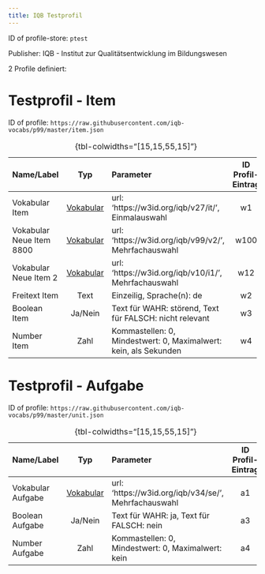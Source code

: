 ```yaml
---
title: IQB Testprofil
---
```


ID of profile-store: `ptest`

Publisher: IQB - Institut zur Qualitätsentwicklung im Bildungswesen

2 Profile definiert:

# Testprofil - Item

ID of profile: `https://raw.githubusercontent.com/iqb-vocabs/p99/master/item.json`

| Name/Label | Typ | Parameter | ID Profil-Eintrag |
| :--- | :---: | :--- | :---: |
| Vokabular Item | [Vokabular](https://w3id.org/iqb/v27/it/) | url: 'https://w3id.org/iqb/v27/it/', Einmalauswahl | w1 |
| Vokabular Neue Item 8800 | [Vokabular](https://w3id.org/iqb/v99/v2/) | url: 'https://w3id.org/iqb/v99/v2/', Mehrfachauswahl | w100 |
| Vokabular Neue Item 2 | [Vokabular](https://w3id.org/iqb/v10/i1/) | url: 'https://w3id.org/iqb/v10/i1/', Mehrfachauswahl | w12 |
| Freitext Item | Text | Einzeilig, Sprache(n): de   | w2 |
| Boolean Item | Ja/Nein | Text für WAHR: störend, Text für FALSCH: nicht relevant | w3 |
| Number Item | Zahl | Kommastellen: 0, Mindestwert: 0, Maximalwert: kein, als Sekunden | w4 |

: {tbl-colwidths="[15,15,55,15]"}

# Testprofil - Aufgabe

ID of profile: `https://raw.githubusercontent.com/iqb-vocabs/p99/master/unit.json`

| Name/Label | Typ | Parameter | ID Profil-Eintrag |
| :--- | :---: | :--- | :---: |
| Vokabular Aufgabe | [Vokabular](https://w3id.org/iqb/v34/se/) | url: 'https://w3id.org/iqb/v34/se/', Mehrfachauswahl | a1 |
| Boolean Aufgabe | Ja/Nein | Text für WAHR: ja, Text für FALSCH: nein | a3 |
| Number Aufgabe | Zahl | Kommastellen: 0, Mindestwert: 0, Maximalwert: kein | a4 |

: {tbl-colwidths="[15,15,55,15]"}

